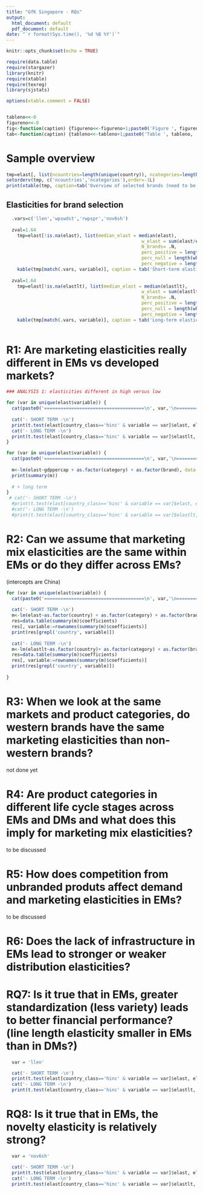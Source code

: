 ```yaml
---
title: "GfK Singapore - RQs"
output:
  html_document: default
  pdf_document: default
date: "`r format(Sys.time(), '%d %B %Y')`"
---
```


```r
knitr::opts_chunk$set(echo = TRUE)

require(data.table)
require(stargazer)
library(knitr)
require(xtable)
require(texreg)
library(sjstats)

options(xtable.comment = FALSE)


tableno<<-0
figureno<<-0
fig<-function(caption) {figureno<<-figureno+1;paste0('Figure ', figureno, ': ', caption)}
tab<-function(caption) {tableno<<-tableno+1;paste0('Table ', tableno, ': ', caption)}
```

# Sample overview
```r

tmp=elast[, list(ncountries=length(unique(country)), ncategories=length(unique(category))), by = c('brand')]
setorderv(tmp, c('ncountries','ncategories'),order=-1L)
print(xtable(tmp, caption=tab('Overview of selected brands (need to be active in at least three countries)')), type='html',caption.placement='top')

```


## Elasticities for brand selection

```r
  .vars=c('llen','wpswdst','rwpspr','nov6sh')
	
  zval=1.64
	tmp=elast[!is.na(elast), list(median_elast = median(elast), 
												  w_elast = sum(elast/elast_se)/sum(1/elast_se), 
												  N_brands= .N, 
												  perc_positive = length(which(elast/elast_se>=(zval)))/.N, 
												  perc_null = length(which(abs(elast/elast_se)<zval))/.N, 
												  perc_negative = length(which(elast/elast_se<=(-zval)))/.N), by=c('variable')]
	kable(tmp[match(.vars, variable)], caption = tab('Short-term elasticities by variable for all brands (significance tested at p<.1 (z >= 1.64).'))
	
  zval=1.64
	tmp=elast[!is.na(elastlt), list(median_elast = median(elastlt), 
												  w_elast = sum(elastlt/elastlt_se)/sum(1/elastlt_se), 
												  N_brands= .N, 
												  perc_positive = length(which(elastlt/elastlt_se>=(zval)))/.N, 
												  perc_null = length(which(abs(elastlt/elastlt_se)<zval))/.N, 
												  perc_negative = length(which(elastlt/elastlt_se<=(-zval)))/.N), by=c('variable')]
	kable(tmp[match(.vars, variable)], caption = tab('Long-term elasticities by variable for all brands (significance tested at p<.1 (z >= 1.64).'))
	

```

# R1: Are marketing elasticities really different in EMs vs developed markets?
```r
### ANALYSIS 1: elasticities different in high versus low

for (var in unique(elast$variable)) {
  cat(paste0('=====================================\n', var,'\n=====================================\n\n'))
  
  cat('- SHORT TERM -\n')
  print(t.test(elast[country_class=='hinc' & variable == var]$elast, elast[country_class=='linc' & variable == var]$elast))
  cat('- LONG TERM -\n')
  print(t.test(elast[country_class=='hinc' & variable == var]$elastlt, elast[country_class=='linc' & variable == var]$elastlt))
}
```

```r

for (var in unique(elast$variable)) {
  cat(paste0('=====================================\n', var,'\n=====================================\n\n'))
  
  m<-lm(elast~gdppercap + as.factor(category) + as.factor(brand), data = elast, subset = variable==var)
  print(summary(m))
  
  # + long term
}
 # cat('- SHORT TERM -\n')
  #print(t.test(elast[country_class=='hinc' & variable == var]$elast, elast[country_class=='linc' & variable == var]$elast))
  #cat('- LONG TERM -\n')
  #print(t.test(elast[country_class=='hinc' & variable == var]$elastlt, elast[country_class=='linc' & #variable == var]$elastlt))
```


# R2: Can we assume that marketing mix elasticities are the same within EMs or do they differ across EMs?

(intercepts are China)

```r

for (var in unique(elast$variable)) {
  cat(paste0('=====================================\n', var,'\n=====================================\n\n'))
  
  cat('- SHORT TERM -\n')
  m<-lm(elast~as.factor(country) + as.factor(category) + as.factor(brand), data=elast, subset=country_class=='linc'&variable==var)
  res=data.table(summary(m)$coefficients)
  res[, variable:=rownames(summary(m)$coefficients)]
  print(res[grepl('country', variable)])
  
  cat('- LONG TERM -\n')
  m<-lm(elastlt~as.factor(country)+ as.factor(category) + as.factor(brand), data=elast, subset=country_class=='linc'&variable==var)
  res=data.table(summary(m)$coefficients)
  res[, variable:=rownames(summary(m)$coefficients)]
  print(res[grepl('country', variable)])
  
}
```

# R3: When we look at the same markets and product categories, do western brands have the same marketing elasticities than non-western brands?

not done yet

# R4: Are product categories in different life cycle stages across EMs and DMs and what does this imply for marketing mix elasticities?

to be discussed

# R5: How does competition from unbranded produts affect demand and marketing elasticities in EMs?

to be discussed

# R6: Does the lack of infrastructure in EMs lead to stronger or weaker distribution elasticities? 

# RQ7: Is it true that in EMs, greater standardization (less variety) leads to better financial performance? (line length elasticity smaller in EMs than in DMs?)

```r
  var = 'llen'

  cat('- SHORT TERM -\n')
  print(t.test(elast[country_class=='hinc' & variable == var]$elast, elast[country_class=='linc' & variable == var]$elast))
  cat('- LONG TERM -\n')
  print(t.test(elast[country_class=='hinc' & variable == var]$elastlt, elast[country_class=='linc' & variable == var]$elastlt))

```

# RQ8: Is it true that in EMs, the novelty elasticity is relatively strong? 

```r
  var = 'nov6sh'

  cat('- SHORT TERM -\n')
  print(t.test(elast[country_class=='hinc' & variable == var]$elast, elast[country_class=='linc' & variable == var]$elast))
  cat('- LONG TERM -\n')
  print(t.test(elast[country_class=='hinc' & variable == var]$elastlt, elast[country_class=='linc' & variable == var]$elastlt))

```